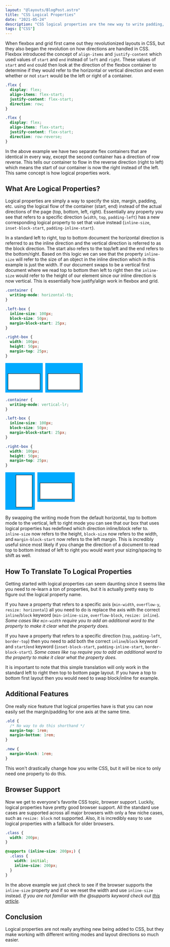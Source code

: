 ```yaml
---
layout: "@layouts/BlogPost.astro"
title: "CSS Logical Properties"
date: "2021-05-24"
description: "CSS logical properties are the new way to write padding, margin, border, and so much more. They will change CSS forever."
tags: ["CSS"]
---
```



When flexbox and grid first came out they revolutionized layouts in CSS, but they also began the revolution on how directions are handled in CSS. Flexbox introduced the concept of `align-items` and `justify-content` which used values of `start` and `end` instead of `left` and `right`. These values of `start` and `end` could then look at the direction of the flexbox container to determine if they would refer to the horizontal or vertical direction and even whether or not `start` would be the left or right of a container.

```css
.flex {
  display: flex;
  align-items: flex-start;
  justify-content: flex-start;
  direction: row;
}
```

<Flexbox />

```css {5}
.flex {
  display: flex;
  align-items: flex-start;
  justify-content: flex-start;
  direction: row-reverse;
}
```

<Flexbox direction="row-reverse" />

In the above example we have two separate flex containers that are identical in every way, except the second container has a direction of row reverse. This tells our container to flow in the reverse direction (right to left) which means the start of our container is now the right instead of the left. This same concept is how logical properties work.

## What Are Logical Properties?

Logical properties are simply a way to specify the size, margin, padding, etc. using the logical flow of the container (start, end) instead of the actual directions of the page (top, bottom, left, right). Essentially any property you see that refers to a specific direction (`width`, `top`, `padding-left`) has a new corresponding logical property to set that value instead (`inline-size`, `inset-block-start`, `padding-inline-start`).

In a standard left to right, top to bottom document the horizontal direction is referred to as the inline direction and the vertical direction is referred to as the block direction. The start also refers to the top/left and the end refers to the bottom/right. Based on this logic we can see that the property `inline-size` will refer to the size of an object in the inline direction which in this example is just the width. If our document swaps to be a vertical first document where we read top to bottom then left to right then the `inline-size` would refer to the height of our element since our inline direction is now vertical. This is essentially how justify/align work in flexbox and grid.

```css
.container {
  writing-mode: horizontal-tb;
}

.left-box {
  inline-size: 100px;
  block-size: 50px;
  margin-block-start: 25px;
}

.right-box {
  width: 100px;
  height: 50px;
  margin-top: 25px;
}
```

<div style="display: flex; margin-bottom: 1rem; width: min-content; align-items: start">
  <div style="writing-mode: horizontal-tb; background-color: #00AAFF; padding: .5rem;">
    <div style="inline-size: 100px; block-size: 50px; background-color: white; border: 1px solid black; margin-block-start: 25px;"></div>
  </div>
  <div style="writing-mode: horizontal-tb; background-color: #00AAFF; padding: .5rem; margin-left: .5rem;">
    <div style="width: 100px; height: 50px; background-color: white; border: 1px solid black; margin-top: 25px;"></div>
  </div>
</div>

```css {2}
.container {
  writing-mode: vertical-lr;
}

.left-box {
  inline-size: 100px;
  block-size: 50px;
  margin-block-start: 25px;
}

.right-box {
  width: 100px;
  height: 50px;
  margin-top: 25px;
}
```

<div style="display: flex; margin-bottom: 1rem; width: min-content; align-items: start">
  <div style="writing-mode: vertical-lr; background-color: #00AAFF; padding: .5rem;">
    <div style="inline-size: 100px; block-size: 50px; background-color: white; border: 1px solid black; margin-block-start: 25px;"></div>
  </div>
  <div style="writing-mode: vertical-lr; background-color: #00AAFF; padding: .5rem; margin-left: .5rem;">
    <div style="width: 100px; height: 50px; background-color: white; border: 1px solid black; margin-top: 25px;"></div>
  </div>
</div>

By swapping the writing mode from the default horizontal, top to bottom mode to the vertical, left to right mode you can see that our box that uses logical properties has redefined which direction inline/block refer to. `inline-size` now refers to the height, `block-size` now refers to the width, and `margin-block-start` now refers to the left margin. This is incredibly useful since most likely if you change the direction of a document to read top to bottom instead of left to right you would want your sizing/spacing to shift as well.

## How To Translate To Logical Properties

Getting started with logical properties can seem daunting since it seems like you need to re-learn a ton of properties, but it is actually pretty easy to figure out the logical property name.

If you have a property that refers to a specific axis (`min-width`, `overflow-y`, `resize: horizontal`) all you need to do is replace the axis with the correct `inline`/`block` keyword (`min-inline-size`, `overflow-block`, `resize: inline`). _Some cases like `min-width` require you to add an additional word to the property to make it clear what the property does._

If you have a property that refers to a specific direction (`top`, `padding-left`, `border-top`) then you need to add both the correct `inline`/`block` keyword and `start`/`end` keyword (`inset-block-start`, `padding-inline-start`, `border-block-start`). _Some cases like `top` require you to add an additional word to the property to make it clear what the property does._

It is important to note that this simple translation will only work in the standard left to right then top to bottom page layout. If you have a top to bottom first layout then you would need to swap block/inline for example.

## Additional Features

One really nice feature that logical properties have is that you can now easily set the margin/padding for one axis at the same time.

```css
.old {
  /* No way to do this shorthand */
  margin-top: 1rem;
  margin-bottom: 1rem;
}

.new {
  margin-block: 1rem;
}
```

This won't drastically change how you write CSS, but it will be nice to only need one property to do this.

## Browser Support

Now we get to everyone's favorite CSS topic, browser support. Luckily, logical properties have pretty good browser support. All the standard use cases are supported across all major browsers with only a few niche cases, such as `resize: block` not supported. Also, it is incredibly easy to use logical properties with a fallback for older browsers.

```css
.class {
  width: 200px;
}

@supports (inline-size: 200px;) {
  .class {
    width: initial;
    inline-size: 200px;
  }
}
```

In the above example we just check to see if the browser supports the `inline-size` property and if so we reset the width and use `inline-size` instead. _If you are not familiar with the @supports keyword check out [this article](/2019-12/css-supports-property)._

## Conclusion

Logical properties are not really anything new being added to CSS, but they make working with different writing modes and layout directions so much easier.
